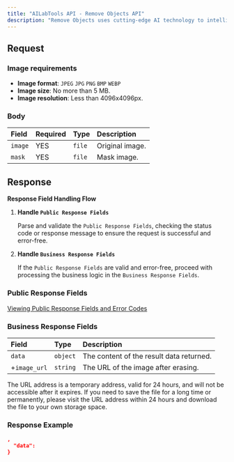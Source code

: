 ```yaml
---
title: "AILabTools API - Remove Objects API"
description: "Remove Objects uses cutting-edge AI technology to intelligently remove unwanted objects such as text and people based on a mask image, delivering fast and precise results for image enhancement."
---
```


## Request

### Image requirements

- **Image format**: `JPEG` `JPG` `PNG` `BMP` `WEBP`
- **Image size**: No more than 5 MB.
- **Image resolution**: Less than 4096x4096px.

### Body

| Field   | Required | Type   | Description     |
|:--------|:---------|:-------|:----------------|
| `image` | YES      | `file` | Original image. |
| `mask`  | YES      | `file` | Mask image.     |

## Response

**Response Field Handling Flow**

1. **Handle `Public Response Fields`**

   Parse and validate the `Public Response Fields`, checking the status code or response message to ensure the request is successful and error-free.

2. **Handle `Business Response Fields`**

   If the `Public Response Fields` are valid and error-free, proceed with processing the business logic in the `Business Response Fields`.

### Public Response Fields

<a href="/doc/response-description" target="_blank">Viewing Public Response Fields and Error Codes</a>

### Business Response Fields

| Field        | Type     | Description                              |
|:-------------|:---------|:-----------------------------------------|
| `data`       | `object` | The content of the result data returned. |
| +`image_url` | `string` | The URL of the image after erasing.      |

The URL address is a temporary address, valid for 24 hours, and will not be accessible after it expires. If you need to save the file for a long time or permanently, please visit the URL address within 24 hours and download the file to your own storage space.

### Response Example

```json
,
  "data":           
}
```